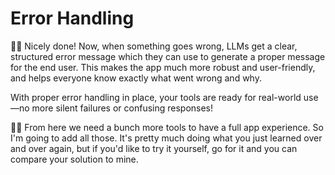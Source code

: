 # Error Handling

👨‍💼 Nicely done! Now, when something goes wrong, LLMs get a clear, structured
error message which they can use to generate a proper message for the end user.
This makes the app much more robust and user-friendly, and helps everyone know
exactly what went wrong and why.

With proper error handling in place, your tools are ready for real-world use—no
more silent failures or confusing responses!

🧝‍♂️ From here we need a bunch more tools to have a full app experience. So I'm
going to add all those. It's pretty much doing what you just learned over and
over again, but if you'd like to try it yourself, go for it and you can compare
your solution <NextDiffLink>to mine</NextDiffLink>.
